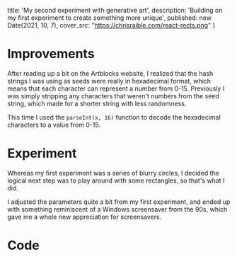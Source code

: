 

  title: 'My second experiment with generative art',
  description: 'Building on my first experiment to create something more unique',
  published: new Date(2021, 10, 7),
  cover_src: "https://chrisraible.com/react-rects.png"
}

# Improvements
After reading up a bit on the Artblocks website, I realized that the hash strings I was using as seeds were really in hexadecimal format, which means that each character can represent a number from 0-15.
Previously I was simply stripping any characters that weren't numbers from the seed string, which made for a shorter string with less randomness.

This time I used the `parseInt(x, 16)` function to decode the hexadecimal characters to a value from 0-15.

# Experiment
Whereas my first experiment was a series of blurry circles, I decided the logical next step was to play around with some rectangles, so that's what I did.

I adjusted the parameters quite a bit from my first experiment, and ended up with something reminiscent of a Windows screensaver from the 90s, which gave me a whole new appreciation for screensavers.

<ReactRects />

# Code
<ReactRectsCode />


